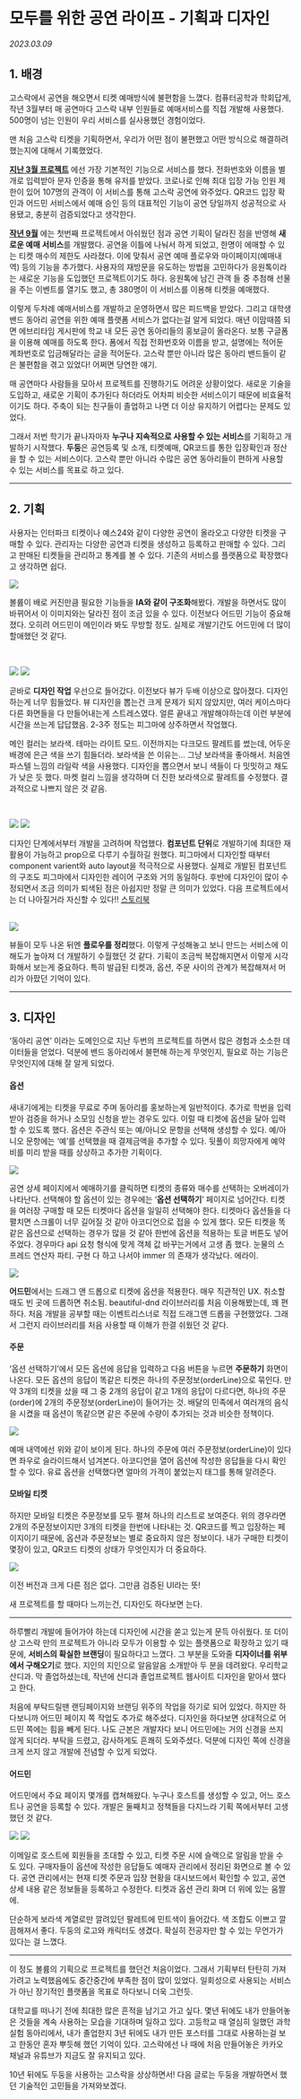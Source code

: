
# 모두를 위한 공연 라이프 - 기획과 디자인

_2023.03.09_

## 1\. 배경

고스락에서 공연을 해오면서 티켓 예매방식에 불편함을 느꼈다. 컴퓨터공학과 학회답게, 작년 3월부터 매 공연마다 고스락 내부 인원들로 예매서비스를 직접 개발해 사용했다. 500명이 넘는 인원이 우리 서비스를 실사용했던 경험이었다.

맨 처음 고스락 티켓을 기획하면서, 우리가 어떤 점이 불편했고 어떤 방식으로 해결하려 했는지에 대해서 기록했었다.

**[지난 3월 프로젝트](https://www.9yujin.site/devlog/gosrock1/idea-220124)** 에선 가장 기본적인 기능으로 서비스를 했다. 전화번호와 이름을 별개로 입력받아 문자 인증을 통해 유저를 받았다. 코로나로 인해 최대 입장 가능 인원 제한이 있어 107명의 관객이 이 서비스를 통해 고스락 공연에 와주었다. QR코드 입장 확인과 어드민 서비스에서 예매 승인 등의 대표적인 기능이 공연 당일까지 성공적으로 사용됐고, 충분히 검증되었다고 생각한다.

**[작년 9월](https://www.9yujin.site/devlog/gosrock2/idea-220810)** 에는 첫번째 프로젝트에서 아쉬웠던 점과 공연 기획이 달라진 점을 반영해 **새로운 예매 서비스**를 개발했다. 공연을 이틀에 나눠서 하게 되었고, 한명이 에매할 수 있는 티켓 매수의 제한도 사라졌다. 이에 맞춰서 공연 예매 플로우와 마이페이지(예매내역) 등의 기능을 추가했다. 사용자의 재방문을 유도하는 방법을 고민하다가 응원톡이라는 새로운 기능을 도입했던 프로젝트이기도 하다. 응원톡에 남긴 관객 들 중 추첨해 선물을 주는 이벤트를 열기도 했고, 총 380명이 이 서비스를 이용해 티켓을 예매했다.

이렇게 두차례 예매서비스를 개발하고 운영하면서 많은 피드백을 받았다. 그리고 대학생 밴드 동아리 공연을 위한 예매 플랫폼 서비스가 없다는걸 알게 되었다. 매년 이맘때쯤 되면 에브리타임 게시판에 학교 내 모든 공연 동아리들의 홍보글이 올라온다. 보통 구글폼을 이용해 예매를 하도록 한다. 폼에서 직접 전화번호와 이름을 받고, 설명에는 적어둔 계좌번호로 입금해달라는 글을 적어둔다. 고스락 뿐만 아니라 많은 동아리 밴드들이 같은 불편함을 겪고 있었다! 어쩌면 당연한 얘기.

매 공연마다 사람들을 모아서 프로젝트를 진행하기도 어려운 상황이었다. 새로운 기술을 도입하고, 새로운 기획이 추가된다 하더라도 어차피 비슷한 서비스이기 때문에 비효율적이기도 하다. 주축이 되는 친구들이 졸업하고 나면 더 이상 유지하기 어렵다는 문제도 있었다.

그래서 저번 학기가 끝나자마자 **누구나 지속적으로 사용할 수 있는 서비스**를 기획하고 개발하기 시작했다. **두둥**은 공연등록 및 소개, 티켓예매, QR코드를 통한 입장확인과 정산을 할 수 있는 서비스이다. 고스락 뿐만 아니라 수많은 공연 동아리들이 편하게 사용할 수 있는 서비스를 목표로 하고 있다.

---

## **2\. 기획**

사용자는 인터파크 티켓이나 예스24와 같이 다양한 공연이 올라오고 다양한 티켓을 구매할 수 있다. 관리자는 다양한 공연과 티켓을 생성하고 등록하고 판매할 수 있다. 그리고 판매된 티켓들을 관리하고 통계를 볼 수 있다. 기존의 서비스를 플랫폼으로 확장했다고 생각하면 쉽다.

<Img
  src="https://img1.daumcdn.net/thumb/R1280x0/?scode=mtistory2&fname=https%3A%2F%2Fblog.kakaocdn.net%2Fdn%2FuniWR%2Fbtr2H6LmaF7%2FmqM8BhoIRjKknVEoz4LUi1%2Fimg.png"
  width={480}
/>

볼륨이 배로 커진만큼 필요한 기능들을 **IA와 같이 구조화**해봤다. 개발을 하면서도 많이 바뀌어서 이 이미지와는 달라진 점이 조금 있을 수 있다. 이전보다 어드민 기능이 중요해졌다. 오히려 어드민이 메인이라 봐도 무방할 정도. 실제로 개발기간도 어드민에 더 많이 할애했던 것 같다.

<br />

<Img
  src="https://img1.daumcdn.net/thumb/R1280x0/?scode=mtistory2&fname=https%3A%2F%2Fblog.kakaocdn.net%2Fdn%2FbrfRhA%2Fbtr2PTYiXTi%2FaKk5nOm5ELEQhElcxtdBZK%2Fimg.png"
  width={480}
/>
<Img
  src="https://img1.daumcdn.net/thumb/R1280x0/?scode=mtistory2&fname=https%3A%2F%2Fblog.kakaocdn.net%2Fdn%2Fcc609h%2Fbtr2PR0uSuR%2FcFLVvnmVAeQ1E4GMHRNcOK%2Fimg.png"
  width={480}
/>

곧바로 **디자인 작업** 우선으로 들어갔다. 이전보다 뷰가 두배 이상으로 많아졌다. 디자인하는게 너무 힘들었다. 뷰 디자인을 뽑는건 크게 문제가 되지 않았지만, 여러 케이스마다 다른 화면들을 다 만들어내는게 스트레스였다. 얼른 끝내고 개발해야하는데 이런 부분에 시간을 쓰는게 답답했음. 2-3주 정도는 피그마에 상주하면서 작업했다.

메인 컬러는 보라색. 테마는 라이트 모드. 이전까지는 다크모드 팔레트를 썼는데, 어두운 배경에 은근 색을 쓰기 힘들더라. 보라색을 쓴 이유는… 그냥 보라색을 좋아해서. 처음엔 파스텔 느낌의 라일락 색을 사용했다. 디자인을 뽑으면서 보니 색들이 다 밋밋하고 채도가 낮은 듯 했다. 마켓 컬리 느낌을 생각하며 더 진한 보라색으로 팔레트를 수정했다. 결과적으로 나쁘지 않은 것 같음.

<br />

<Img
  src="https://img1.daumcdn.net/thumb/R1280x0/?scode=mtistory2&fname=https%3A%2F%2Fblog.kakaocdn.net%2Fdn%2FV0nM7%2Fbtr2FepoQRL%2Frp0bQFNKnONVHq3cX7HNE1%2Fimg.png"
  width={480}
/>
<Img
  src="https://img1.daumcdn.net/thumb/R1280x0/?scode=mtistory2&fname=https%3A%2F%2Fblog.kakaocdn.net%2Fdn%2F0N6NF%2Fbtr2OtZ7sRs%2Fou7tD7ipkJiPzilrr79wJ0%2Fimg.png"
  width={480}
/>

디자인 단계에서부터 개발을 고려하며 작업했다. **컴포넌트 단위**로 개발하기에 최대한 재활용이 가능하고 prop으로 다루기 수월하길 원했다. 피그마에서 디자인할 때부터 component varient와 auto layout을 적극적으로 사용했다. 실제로 개발된 컴포넌트의 구조도 피그마에서 디자인한 레이어 구조와 거의 동일하다. 후반에 디자인이 많이 수정되면서 조금 의미가 퇴색된 점은 아쉽지만 정말 큰 의미가 있었다. 다음 프로젝트에서는 더 나아질거라 자신할 수 있다!! [스토리북](https://gosrock.github.io/DuDoong-Front/)

<br />

<Img src="https://img1.daumcdn.net/thumb/R1280x0/?scode=mtistory2&fname=https%3A%2F%2Fblog.kakaocdn.net%2Fdn%2FcXKgBZ%2Fbtr2H7i9IOH%2FUqrFM5sP5i6OhkkZPLPYRk%2Fimg.png" />

뷰들이 모두 나온 뒤엔 **플로우를 정리**했다. 이렇게 구성해놓고 보니 만드는 서비스에 이해도가 높아져 더 개발하기 수월했던 것 같다. 기획이 조금씩 복잡해지면서 이렇게 시각화해서 보는게 중요하다. 특히 발급된 티켓과, 옵션, 주문 사이의 관계가 복잡해져서 머리가 아팠던 기억이 있다.

---

## **3\. 디자인**

‘동아리 공연’ 이라는 도메인으로 지난 두번의 프로젝트를 하면서 많은 경험과 소소한 데이터들을 얻었다. 덕분에 밴드 동아리에서 불편해 하는게 무엇인지, 필요로 하는 기능은 무엇인지에 대해 잘 알게 되었다.

#### **옵션**

새내기에게는 티켓을 무료로 주며 동아리를 홍보하는게 일반적이다. 추가로 학번을 입력받아 검증을 하거나 소모임 신청을 받는 경우도 있다. 이럴 때 티켓에 옵션을 달아 입력할 수 있도록 했다. 옵션은 주관식 또는 예/아니오 문항을 선택해 생성할 수 있다. 예/아니오 문항에는 ‘예’를 선택했을 때 결제금액을 추가할 수 있다. 뒷풀이 희망자에게 예약비를 미리 받을 때를 상상하고 추가한 기획이다.

![](https://img1.daumcdn.net/thumb/R1280x0/?scode=mtistory2&fname=https%3A%2F%2Fblog.kakaocdn.net%2Fdn%2F92Zle%2Fbtr2TChpCkO%2F3kDYKaHGbBPXe5G3HIkE00%2Fimg.png)

공연 상세 페이지에서 예매하기를 클릭하면 티켓의 종류와 매수를 선택하는 오버레이가 나타난다. 선택해야 할 옵션이 있는 경우에는 ‘**옵션 선택하기**’ 페이지로 넘어간다. 티켓을 여러장 구매할 때 모든 티켓마다 옵션을 일일히 선택해야 한다. 티켓마다 옵션들을 다 펼치면 스크롤이 너무 길어질 것 같아 아코디언으로 접을 수 있게 했다. 모든 티켓을 똑같은 옵션으로 선택하는 경우가 많을 것 같아 한번에 옵션을 적용하는 토글 버튼도 넣어주었다. 경우마다 api 요청 형식에 맞게 객체 값 바꾸는거에서 고생 좀 했다. 눈물의 스프레드 연산자 파티. 구현 다 하고 나서야 immer 의 존재가 생각났다. 에라이.

![](https://blog.kakaocdn.net/dn/vbPpi/btr2RhdIkUd/BwJYlUP6T87q3FZyArCZ71/img.gif)

**어드민**에서는 드래그 앤 드롭으로 티켓에 옵션을 적용한다. 매우 직관적인 UX. 취소할 때도 빈 곳에 드롭하면 취소됨. beautiful-dnd 라이브러리를 처음 이용해봤는데, 꽤 편하다. 처음 개발을 공부할 때는 이벤트리스너로 직접 드래그앤 드롭을 구현했었다. 그래서 그런지 라이브러리를 처음 사용할 때 이해가 한결 쉬웠던 것 같다.

#### **주문**

‘옵션 선택하기’에서 모든 옵션에 응답을 입력하고 다음 버튼을 누르면 **주문하기** 화면이 나온다. 모든 옵션의 응답이 똑같은 티켓은 하나의 주문정보(orderLine)으로 묶인다. 만약 3개의 티켓을 샀을 때 그 중 2개의 응답이 같고 1개의 응답이 다르다면, 하나의 주문(order)에 2개의 주문정보(orderLine)이 들어가는 것. 배달의 민족에서 여러개의 음식을 시켰을 때 옵션이 똑같으면 같은 주문에 수량이 추가되는 것과 비슷한 정책이다.

![](https://img1.daumcdn.net/thumb/R1280x0/?scode=mtistory2&fname=https%3A%2F%2Fblog.kakaocdn.net%2Fdn%2FboOQtA%2Fbtr2FcFlkvi%2Fq8TCdaA0IqRpKcfk0cUOOK%2Fimg.png)

예매 내역에선 위와 같이 보이게 된다. 하나의 주문에 여러 주문정보(orderLine)이 있다면 좌우로 슬라이드해서 넘겨본다. 아코디언을 열어 옵션에 작성한 응답들을 다시 확인할 수 있다. 유료 옵션을 선택했다면 얼마의 가격이 붙었는지 태그를 통해 알려준다.

#### **모바일 티켓**

하지만 모바일 티켓은 주문정보를 모두 펼쳐 하나의 리스트로 보여준다. 위의 경우라면 2개의 주문정보이지만 3개의 티켓을 한번에 나타내는 것. QR코드를 찍고 입장하는 페이지이기 때문에, 옵션과 주문정보는 별로 중요하지 않은 정보이다. 내가 구매한 티켓이 몇장이 있고, QR코드 티켓의 상태가 무엇인지가 더 중요하다.

![](https://img1.daumcdn.net/thumb/R1280x0/?scode=mtistory2&fname=https%3A%2F%2Fblog.kakaocdn.net%2Fdn%2FdgILUX%2Fbtr2H6dte3p%2FDWPSjTb4jU6QRDZjKr5C70%2Fimg.png)

이전 버전과 크게 다른 점은 없다. 그만큼 검증된 UI라는 뜻!

새 프로젝트를 할 때마다 느끼는건, 디자인도 하다보면 는다.

---

하루빨리 개발에 들어가야 하는데 디자인에 시간을 쏟고 있는게 문득 아쉬웠다. 또 더이상 고스락 만의 프로젝트가 아니라 모두가 이용할 수 있는 플랫폼으로 확장하고 있기 때문에, **서비스의 확실한 브랜딩**이 필요하다고 느꼈다. 그 부분을 도와줄 **디자이너를 위부에서 구해오기**로 했다. 지인의 지인으로 알음알음 소개받아 두 분을 데려왔다. 우리학교 산디과. 막 졸업하셨는데, 작년에 산디과 졸업프로젝트 웹사이트 디자인을 맡아서 했다고 한다.

처음에 부탁드릴땐 랜딩페이지와 브랜딩 위주의 작업을 하기로 되어 있었다. 하지만 하다보니까 어드민 페이지 쪽 작업도 추가로 해주셨다. 디자인을 하다보면 상대적으로 어드민 쪽에는 힘을 빼게 된다. 나도 근본은 개발자다 보니 어드민에는 거의 신경을 쓰지 않게 되더라. 부탁을 드렸고, 감사하게도 흔쾌히 도와주셨다. 덕분에 디자인 쪽에 신경을 크게 쓰지 않고 개발에 전념할 수 있게 되었다.

#### **어드민**

어드민에서 주요 페이지 몇개를 캡쳐해왔다. 누구나 호스트를 생성할 수 있고, 어느 호스트나 공연을 등록할 수 있다. 개발은 둘째치고 정책들을 다지느라 기획 쪽에서부터 고생했던 것 같다.

![](https://img1.daumcdn.net/thumb/R1280x0/?scode=mtistory2&fname=https%3A%2F%2Fblog.kakaocdn.net%2Fdn%2FRFLI1%2Fbtr2O1hX0z7%2Fkp7TYt4S3MT6Pzde9Kp3s1%2Fimg.png)
![](https://img1.daumcdn.net/thumb/R1280x0/?scode=mtistory2&fname=https%3A%2F%2Fblog.kakaocdn.net%2Fdn%2FBxxZH%2Fbtr2PSSAEq2%2FGPasiPJX1VsYOGD13uOKaK%2Fimg.png)

이메일로 호스트에 회원들을 초대할 수 있고, 티켓 주문 시에 슬랙으로 알림을 받을 수 도 있다. 구매자들이 옵션에 작성한 응답들도 예매자 관리에서 정리된 화면으로 볼 수 있다. 공연 관리에서는 현재 티켓 주문과 입장 현황을 대시보드에서 확인할 수 있고, 공연 상세 내용 같은 정보들을 등록하고 수정한다. 티켓과 옵션 관리 화며 더 위에 있는 움짤에.

단순하게 보라색 계열로만 깔려있던 팔레트에 민트색이 들어갔다. 색 조합도 이쁘고 깔끔해져서 좋다. 두둥의 로고와 캐릭터도 생겼다. 확실히 전공자만 할 수 있는 무언가가 있다는 걸 느꼈다.

---

이 정도 볼륨의 기획으로 프로젝트를 했던건 처음이었다. 그래서 기획부터 탄탄히 가져가려고 노력했음에도 중간중간에 부족한 점이 많이 있었다. 일회성으로 사용되는 서비스가 아닌 장기적인 플랫폼을 목표로 하다보니 더욱 그런듯.

대학교를 떠나기 전에 최대한 많은 흔적을 남기고 가고 싶다. 몇년 뒤에도 내가 만들어놓은 것들을 계속 사용하는 모습을 기대하며 일하고 있다. 고등학교 때 열심히 일했던 과학실험 동아리에서, 내가 졸업한지 3년 뒤에도 내가 만든 포스터를 그대로 사용하는걸 보고 한동안 혼자 뿌듯해 했던 기억이 있다. 고스락에선 나 때에 처음 만들어놓은 카카오 채널과 유튜브가 지금도 잘 유지되고 있다.

10년 뒤에도 두둥을 사용하는 고스락을 상상하면서! 다음 글로는 두둥을 개발하면서 했던 기술적인 고민들을 가져와보겠다.
